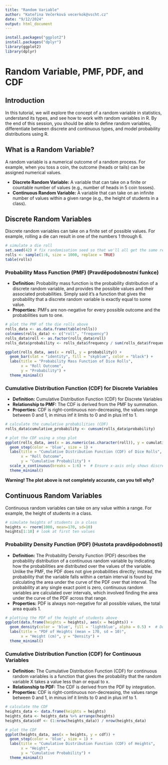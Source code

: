```yaml
---
title: "Random Variable"
author: "Kateřina Večerková vecerkok@vscht.cz"
date: "9/12/2024"
output: html_document
---
```


```r
install.packages("ggplot2")
install.packages("dplyr")
library(ggplot2)
library(dplyr)
```

# Random Variable, PMF, PDF, and CDF

## Introduction
In this tutorial, we will explore the concept of a random variable in statistics, understand its types, and see how to work with random variables in R. By the end of this session, you should be able to define random variables, differentiate between discrete and continuous types, and model probability distributions using R.

## What is a Random Variable?
A random variable is a numerical outcome of a random process. For example, when you toss a coin, the outcome (heads or tails) can be assigned numerical values.

- **Discrete Random Variable:** A variable that can take on a finite or countable number of values (e.g., number of heads in 5 coin tosses).
- **Continuous Random Variable:** A variable that can take on an infinite number of values within a given range (e.g., the height of students in a class).

## Discrete Random Variables

Discrete random variables can take on a finite set of possible values. For example, rolling a die can result in one of the numbers 1 through 6.

```r
# simulate a die roll
set.seed(42) # fix randomisation seed so that we'll all get the same result
rolls <- sample(1:6, size = 1000, replace = TRUE)
table(rolls)
```

### **Probability Mass Function (PMF) (Pravděpodobnostní funkce)**
   - **Definition:** Probability mass function is the probability distribution of a discrete random variable, and provides the possible values and their associated probabilities. Simply said it's a function that gives the probability that a discrete random variable is exactly equal to some value.
   - **Properties:** PMFs are non-negative for every possible outcome and the probabilities sum to one.

```r
# plot the PMF of the die rolls above
rolls_data <- as.data.frame(table(rolls))
colnames(rolls_data) <- c("roll", "frequency")
rolls_data$roll <- as.factor(rolls_data$roll)
rolls_data$probability <- rolls_data$frequency / sum(rolls_data$frequency)

ggplot(rolls_data, aes(x = roll, y = probability)) +
  geom_bar(stat = "identity", fill = "skyblue", color = "black") +
  labs(title = "Probability Mass Function of Dice Rolls",
       x = "Roll Outcome",
       y = "Probability") +
  theme_minimal()
```

### **Cumulative Distribution Function (CDF) for Discrete Variables**
   - **Definition:** Cumulative Distribution Function (CDF) for Discrete Variables
   - **Relationship to PMF:** The CDF is derived from the PMF by summation.
   - **Properties:** CDF is right-continuous non-decreasing, the values range between 0 and 1, in minus inf it limits to 0 and in plus inf to 1.

```r
# calculate the cumulative probabilities (CDF)
rolls_data$cumulative_probability <- cumsum(rolls_data$probability)

# plot the CDF using a step plot
ggplot(rolls_data, aes(x = as.numeric(as.character(roll)), y = cumulative_probability)) +
  geom_step(color = 'blue', size = 1) +
  labs(title = "Cumulative Distribution Function (CDF) of Dice Rolls",
       x = "Roll Outcome",
       y = "Cumulative Probability") +
  scale_x_continuous(breaks = 1:6) +  # Ensure x-axis only shows discrete values from 1 to 6
  theme_minimal()
```

**Warning! The plot above is not completely accurate, can you tell why?**

## Continuous Random Variables

Continuous random variables can take on any value within a range. For example, the height of students in a class.

```r
# simulate heights of students in a class
heights <- rnorm(1000, mean=170, sd=10)
heights[1:10] # look at first ten values
```

### **Probability Density Function (PDF) (Hustota pravděpodobnosti)**
   - **Definition:** The Probability Density Function (PDF) describes the probability distribution of a continuous random variable by indicating how the probabilities are distributed over the values of the variable. Unlike the PMF, the PDF does not give probabilities directly; instead, the probability that the variable falls within a certain interval is found by calculating the area under the curve of the PDF over that interval. The probability at any single exact point is zero, continuous random variables are calculated over intervals, which involved finding the area under the curve of the PDF across that range.
   - **Properties:** PDF is always non-negative for all possible values, the total area equals 1.

```r
# plotting the PDF of the height of students above
ggplot(data.frame(heights = heights), aes(x = heights)) +
  geom_density(color = 'blue', fill = 'lightblue', alpha = 0.5) +  # Density plot for the PDF
  labs(title = "PDF of Heights (mean = 170, sd = 10)",
       x = "Height (cm)", y = "Density") +
  theme_minimal()
```

### **Cumulative Distribution Function (CDF) for Continuous Variables**
   - **Definition:** The Cumulative Distribution Function (CDF) for continuous random variables is a function that gives the probability that the random variable X takes a value less than or equal to x.
   - **Relationship to PDF:** The CDF is derived from the PDF by integration.
   - **Properties:** CDF is right-continuous non-decreasing, the values range between 0 and 1, in minus inf it limits to 0 and in plus inf to 1.

```r
# calculate the CDF
heights_data <- data.frame(heights = heights)
heights_data <- heights_data %>% arrange(heights)
heights_data$cdf <- (1:nrow(heights_data)) / nrow(heights_data)

# plot the CDF
ggplot(heights_data, aes(x = heights, y = cdf)) +
  geom_step(color = 'blue', size = 1) +
  labs(title = "Cumulative Distribution Function (CDF) of Heights",
       x = "Height",
       y = "Cumulative Probability") +
  theme_minimal()
```
